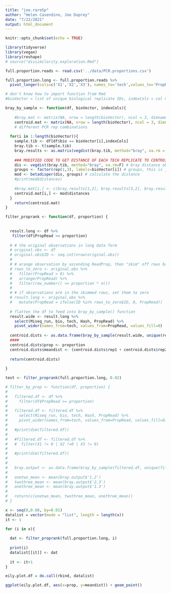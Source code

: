 ```yaml
---
title: "joe.rareSp"
author: "Helen Casendino, Joe Duprey"
date: "7/22/2021"
output: html_document
---
```


```r
knitr::opts_chunk$set(echo = TRUE)

library(tidyverse)
library(vegan)
library(reshape)
# source("dissimilarity.exploration.Rmd")
```


```r
full.proportion.reads <- read.csv('../data/PCR.proportions.csv')
```

```r
full.proportion.long <- full.proportion.reads %>%
  pivot_longer(cols=c('X1','X2','X3'), names_to='tech',values_to='PropRead')
```

```r
# don't know how to import function from Rmd
#bioVector = list of unique biological replicate IDs, indexCols = col numbers of eDNA proportion values (by PCR #). df needs to have 3 columns corresponding to eDNA proportions of different PCR runs

bray_by_sample <- function(df, bioVector, indexCols){  
  
    #bray.mat <- matrix(NA, nrow = length(bioVector), ncol = 3, dimnames = list(bioVector, c(1.2,2.3,1.3)))
    centroid.mat <- matrix(NA, nrow = length(bioVector), ncol = 3, dimnames = list(bioVector, c('rep1','rep2','rep3')))
    # different PCR rep combinations
  
  for(i in 1:length(bioVector)){
    sample.tib <- df[df$bio == bioVector[i],indexCols]
    bray.tib <- t(sample.tib)
    bray.results <- as.matrix(vegdist(bray.tib, method="bray", na.rm = T))
    
    ### MODIFIED CODE TO GET DISTANCE OF EACH TECH REPLICATE TO CENTROID **needs review**
    dis <- vegdist(bray.tib, method="bray", na.rm=F) # bray distance object
    groups <- factor(rep(1,3), labels=bioVector[i]) # groups, this is just vector of 3 with the bio's name?
    mod <- betadisper(dis, groups) # calculate the distance 
    #print(mod$distances) 
    
    #bray.mat[i,] <- c(bray.results[1,2], bray.results[3,2], bray.results[1,3]) # PCR 1&2, 2&3, 1&3
    centroid.mat[i,] <- mod$distances
  }
    return(centroid.mat)
}

```

```r

filter_proprank <- function(df, proportion) {
  
  
  result.long <- df %>%
   filter(df$PropRead >= proportion) 
  
  # # the original observations in long data form 
  # original.obs <- df
  # original.obs$ID <- seq.int(nrow(original.obs))
  # 
  # # arange observation by ascending ReadProp, then "skim" off rows based on given prop
  # rows_to_zero <- original.obs %>%
  #   filter(PropRead > 0) %>% 
  #   arrange(PropRead) %>%
  #   filter(row_number() <= proportion * n())
  # 
  # # if observations are in the skimmed rows, set them to zero
  # result.long <- original.obs %>%
  #   mutate(PropRead = ifelse(ID %in% rows_to_zero$ID, 0, PropRead))
  
  # flatten the df to feed into bray_by_sample() function 
  result.wide <- result.long %>%
    select(Miseq_run, bio, tech, Hash, PropRead) %>%
    pivot_wider(names_from=tech, values_from=PropRead, values_fill=0) 
  
  centroid.dists <- as.data.frame(bray_by_sample(result.wide, unique(result.wide$bio), c(4:6)))
  ####
  centroid.dists$prop <- proportion
  centroid.dists$meandist <- (centroid.dists$rep1 + centroid.dists$rep2 + centroid.dists$rep3)/3
    
  return(centroid.dists)
  
}

test <- filter_proprank(full.proportion.long, 0.02)
```

```r
# filter_by_prop <- function(df, proportion) {
#   
#   filtered.df <- df %>%
#     filter(df$PropRead >= proportion) 
#     
#   filtered.df <- filtered.df %>%  
#     select(Miseq_run, bio, tech, Hash, PropRead) %>%
#     pivot_wider(names_from=tech, values_from=PropRead, values_fill=0) 
#     
#   #print(dim(filtered.df))  
#   
#   #filtered.df <- filtered.df %>%  
#   #  filter(X1 != 0 | X2 !=0 | X3 != 0)
#   
#   #print(dim(filtered.df))  
#   
#   
#   bray.output <- as.data.frame(bray_by_sample(filtered.df, unique(filtered.df$bio), c(4:6)))
#   
#   onetwo_mean <- mean(bray.output$'1.2')
#   twothree_mean <- mean(bray.output$'2.3')
#   onethree_mean <- mean(bray.output$'1.3')
#   
#   return(c(onetwo_mean, twothree_mean, onethree_mean))
# }
```

```r

x <- seq(0,0.08, by=0.01)
datalist = vector(mode = "list", length = length(x))
it <- 1 

for (i in x){
  
  dat <- filter_proprank(full.proportion.long, i) 
  
  print(i)
  datalist[[it]] <- dat
  
  it <- it+1
}

eily.plot.df = do.call(rbind, datalist)
```

```r
ggplot(eily.plot.df, aes(x=prop, y=meandist)) + geom_point()
```

